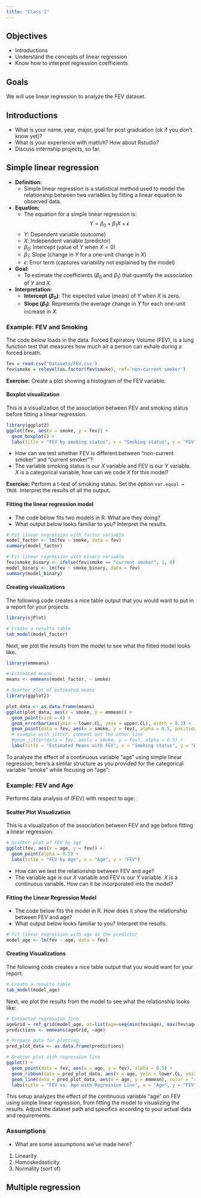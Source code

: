 ```yaml
---
title: "Class 1"
---
```



## Objectives

* Introductions
* Understand the concepts of linear regression
* Know how to interpret regression coefficients


## Goals

We will use linear regression to analyze the FEV dataset.

## Introductions

* What is your name, year, major, goal for post graduation (ok if you don't know yet)?
* What is your experience with math/`R`? How about Rstudio?
* Discuss internship projects, so far.


## Simple linear regression

- **Definition:**
  - Simple linear regression is a statistical method used to model the relationship between two variables by fitting a linear equation to observed data.

- **Equation:**
  - The equation for a simple linear regression is:  
    $$
    Y = \beta_0 + \beta_1 X + \epsilon
    $$
  - $Y$: Dependent variable (outcome)
  - $X$: Independent variable (predictor)
  - $\beta_0$: Intercept (value of $Y$ when $X = 0$)
  - $\beta_1$: Slope (change in $Y$ for a one-unit change in $X$)
  - $\epsilon$: Error term (captures variability not explained by the model)

- **Goal:**
  - To estimate the coefficients ($\beta_0$ and $\beta_1$) that quantify the association of $Y$ and $X$.

- **Interpretation:**
  - **Intercept ($\beta_0$)**: The expected value (mean) of $Y$ when $X$ is zero.
  - **Slope ($\beta_1$)**: Represents the average change in $Y$ for each one-unit increase in $X$.





### Example: FEV and Smoking

The code below loads in the data. Forced Expiratory Volume (FEV), is a lung function test that measures how much air a person can exhale during a forced breath.

```r
fev = read.csv('Datasets/FEV.csv')
fev$smoke = relevel(as.factor(fev$smoke), ref='non-current smoker')
```

**Exercise:** Create a plot showing a histogram of the FEV variable.


#### Boxplot visualization

This is a visualization of the association between FEV and smoking status before fitting a linear regression.

```r
library(ggplot2)
ggplot(fev, aes(x = smoke, y = fev)) +
  geom_boxplot() +
  labs(title = "FEV by smoking status", x = "Smoking status", y = "FEV")
```



* How can we test whether FEV is different between "non-current smoker" and "current smoker"?
* The variable smoking status is our $X$ variable and FEV is our $Y$ variable. $X$ is a categorical variable, how can we code $X$ for this model?


**Exercise:** Perform a t-test of smoking status. Set the option `var.equal = TRUE`. Interpret the results of all the output.

#### Fitting the linear regression model



* The code below fits two models in R. What are they doing?
* What output below looks familiar to you? Interpret the results.

```r
# Fit linear regression with factor variable
model_factor <- lm(fev ~ smoke, data = fev)
summary(model_factor)

# Fit linear regression with binary variable
fev$smoke_binary <- ifelse(fev$smoke == "current smoker", 1, 0)
model_binary <- lm(fev ~ smoke_binary, data = fev)
summary(model_binary)
```

#### Creating visualizations

The following code creates a nice table output that you would want to put in a report for your projects.

```r
library(sjPlot)

# Create a results table 
tab_model(model_factor)
```



Next, we plot the results from the model to see what the fitted model looks like.

```r
library(emmeans)

# Estimated means
means <- emmeans(model_factor, ~ smoke)

# Scatter plot of estimated means
library(ggplot2)

plot_data <- as.data.frame(means)
ggplot(plot_data, aes(x = smoke, y = emmean)) +
  geom_point(size = 4) +
  geom_errorbar(aes(ymin = lower.CL, ymax = upper.CL), width = 0.2) +
  geom_point(data = fev, aes(x = smoke, y = fev), alpha = 0.5, position = position_dodge(width = 0.4)) +
  # example with jitter, comment out the other line
  #geom_jitter(data = fev, aes(x = smoke, y = fev), alpha = 0.5) +
  labs(title = "Estimated Means with FEV", x = "Smoking status", y = "Estimated Mean FEV")
```




To analyze the effect of a continuous variable "age" using simple linear regression, here's a similar structure as you provided for the categorical variable "smoke" while focusing on "age":

### Example: FEV and Age

Performs data analysis of (FEV) with respect to age:

#### Scatter Plot Visualization

This is a visualization of the association between FEV and age before fitting a linear regression.

```r
# Scatter plot of FEV by age
ggplot(fev, aes(x = age, y = fev)) +
  geom_point(alpha = 0.5) +
  labs(title = "FEV by Age", x = "Age", y = "FEV")
```

* How can we test the relationship between FEV and age?
* The variable age is our $X$ variable and FEV is our $Y$ variable. $X$ is a continuous variable. How can it be incorporated into the model?

#### Fitting the Linear Regression Model

* The code below fits the model in R. How does it show the relationship between FEV and age?
* What output below looks familiar to you? Interpret the results.

```r
# Fit linear regression with age as the predictor
model_age <- lm(fev ~ age, data = fev)
```

#### Creating Visualizations

The following code creates a nice table output that you would want for your report:

```r
# Create a results table 
tab_model(model_age)
```

Next, we plot the results from the model to see what the relationship looks like:

```r
# Estimated regression line
ageGrid = ref_grid(model_age, at=list(age=seq(min(fev$age), max(fev$age), length.out=100)) )
predictions <- emmeans(ageGrid, ~age)

# Prepare data for plotting
pred_plot_data <- as.data.frame(predictions)

# Scatter plot with regression line
ggplot() +
  geom_point(data = fev, aes(x = age, y = fev), alpha = 0.5) +
  geom_ribbon(data = pred_plot_data, aes(x = age, ymin = lower.CL, ymax = upper.CL), alpha = 0.7, fill = "grey") +
  geom_line(data = pred_plot_data, aes(x = age, y = emmean), color = "red", linewidth = 1) +
  labs(title = "FEV vs. Age with Regression Line", x = "Age", y = "FEV")
```

This setup analyzes the effect of the continuous variable "age" on FEV using simple linear regression, from fitting the model to visualizing the results. Adjust the dataset path and specifics according to your actual data and requirements.


### Assumptions

* What are some assumptions we've made here?

1. Linearity
2. Homoskedasticity
3. Normality (sort of)

## Multiple regression